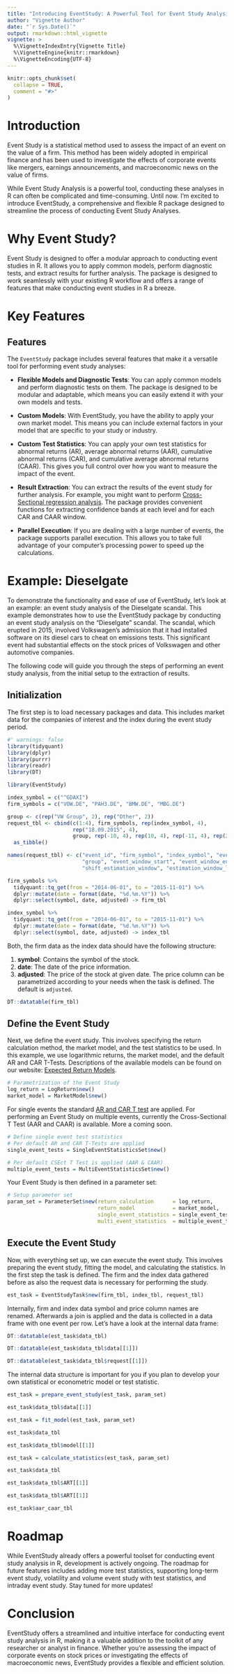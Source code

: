 ```yaml
---
title: "Introducing EventStudy: A Powerful Tool for Event Study Analysis in R"
author: "Vignette Author"
date: "`r Sys.Date()`"
output: rmarkdown::html_vignette
vignette: >
  %\VignetteIndexEntry{Vignette Title}
  %\VignetteEngine{knitr::rmarkdown}
  %\VignetteEncoding{UTF-8}
---
```


```r
knitr::opts_chunk$set(
  collapse = TRUE,
  comment = "#>"
)
```

# Introduction

Event Study is a statistical method used to assess the impact of an event on the value of a firm. This method has been widely adopted in empirical finance and has been used to investigate the effects of corporate events like mergers, earnings announcements, and macroeconomic news on the value of firms.

While Event Study Analysis is a powerful tool, conducting these analyses in R can often be complicated and time-consuming. Until now. I'm excited to introduce EventStudy, a comprehensive and flexible R package designed to streamline the process of conducting Event Study Analyses.

# Why Event Study?

Event Study is designed to offer a modular approach to conducting event studies in R. It allows you to apply common models, perform diagnostic tests, and extract results for further analysis. The package is designed to work seamlessly with your existing R workflow and offers a range of features that make conducting event studies in R a breeze.

# Key Features

## Features

The `EventStudy` package includes several features that make it a versatile tool for performing event study analyses:

-   **Flexible Models and Diagnostic Tests**: You can apply common models and perform diagnostic tests on them. The package is designed to be modular and adaptable, which means you can easily extend it with your own models and tests.

-   **Custom Models**: With EventStudy, you have the ability to apply your own market model. This means you can include external factors in your model that are specific to your study or industry.

-   **Custom Test Statistics**: You can apply your own test statistics for abnormal returns (AR), average abnormal returns (AAR), cumulative abnormal returns (CAR), and cumulative average abnormal returns (CAAR). This gives you full control over how you want to measure the impact of the event.

-   **Result Extraction**: You can extract the results of the event study for further analysis. For example, you might want to perform [Cross-Sectional regression analysis](https://eventstudy.de/features/cross_sectional_regression.html). The package provides convenient functions for extracting confidence bands at each level and for each CAR and CAAR window.

-   **Parallel Execution**: If you are dealing with a large number of events, the package supports parallel execution. This allows you to take full advantage of your computer's processing power to speed up the calculations.

# Example: Dieselgate

To demonstrate the functionality and ease of use of EventStudy, let's look at an example: an event study analysis of the Dieselgate scandal. This example demonstrates how to use the EventStudy package by conducting an event study analysis on the "Dieselgate" scandal. The scandal, which erupted in 2015, involved Volkswagen's admission that it had installed software on its diesel cars to cheat on emissions tests. This significant event had substantial effects on the stock prices of Volkswagen and other automotive companies.

The following code will guide you through the steps of performing an event study analysis, from the initial setup to the extraction of results.

## Initialization

The first step is to load necessary packages and data. This includes market data for the companies of interest and the index during the event study period.

```r
#' warnings: false
library(tidyquant)
library(dplyr)
library(purrr)
library(readr)
library(DT)

library(EventStudy)

index_symbol = c("^GDAXI")
firm_symbols = c("VOW.DE", "PAH3.DE", "BMW.DE", "MBG.DE")

group <- c(rep("VW Group", 2), rep("Other", 2))
request_tbl <- cbind(c(1:4), firm_symbols, rep(index_symbol, 4), 
                     rep("18.09.2015", 4), 
                     group, rep(-10, 4), rep(10, 4), rep(-11, 4), rep(250, 4)) %>% 
  as_tibble()

names(request_tbl) <- c("event_id", "firm_symbol", "index_symbol", "event_date", 
                        "group", "event_window_start", "event_window_end", 
                        "shift_estimation_window", "estimation_window_length")

firm_symbols %>%
  tidyquant::tq_get(from = "2014-06-01", to = "2015-11-01") %>%
  dplyr::mutate(date = format(date, "%d.%m.%Y")) %>%
  dplyr::select(symbol, date, adjusted) -> firm_tbl

index_symbol %>%
  tidyquant::tq_get(from = "2014-06-01", to = "2015-11-01") %>%
  dplyr::mutate(date = format(date, "%d.%m.%Y")) %>%
  dplyr::select(symbol, date, adjusted) -> index_tbl
```

Both, the firm data as the index data should have the following structure:

1.  **symbol**: Contains the symbol of the stock.
2.  **date**: The date of the price information.
3.  **adjusted**: The price of the stock at given date. The price column can be parametrized according to your needs when the task is defined. The default is `adjusted`.

```r
DT::datatable(firm_tbl)
```

## Define the Event Study

Next, we define the event study. This involves specifying the return calculation method, the market model, and the test statistics to be used. In this example, we use logarithmic returns, the market model, and the default AR and CAR T-Tests. Descriptions of the available models can be found on our website: [Expected Return Models](https://eventstudy.de/models/expected_return.html "Choosing the Right Approach: A Comprehensive Guide to Estimating Expected Returns.").

```r
# Parametrization of the Event Study
log_return = LogReturn$new()
market_model = MarketModel$new()
```

For single events the standard [AR and CAR T test](https://eventstudy.de/statistics/ar_car_statistics.html "A Comprehensive Guide to Analyzing Abnormal Returns in Event Studies.") are applied. For performing an Event Study on multiple events, currently the Cross-Sectional T Test (AAR and CAAR) is available. More a coming soon.

```r
# Define single event test statistics
# Per default AR and CAR T-Tests are applied
single_event_tests = SingleEventStatisticsSet$new()

# Per default CSEct T Test is applied (AAR & CAAR)
multiple_event_tests = MultiEventStatisticsSet$new()
```

Your Event Study is then defined in a parameter set:

```r
# Setup parameter set
param_set = ParameterSet$new(return_calculation      = log_return, 
                             return_model            = market_model,
                             single_event_statistics = single_event_tests,
                             multi_event_statistics  = multiple_event_tests)
```

## Execute the Event Study

Now, with everything set up, we can execute the event study. This involves preparing the event study, fitting the model, and calculating the statistics. In the first step the task is defined. The firm and the index data gathered before as also the request data is necessary for performing the study.

```r
est_task = EventStudyTask$new(firm_tbl, index_tbl, request_tbl)
```

Internally, firm and index data symbol and price column names are renamed. Afterwards a join is applied and the data is collected in a data frame with one event per row. Let's have a look at the internal data frame:

```r
DT::datatable(est_task$data_tbl)
```

```r
DT::datatable(est_task$data_tbl$data[[1]])
```

```r
DT::datatable(est_task$data_tbl$request[[1]])
```

The internal data structure is important for you if you plan to develop your own statistical or econometric model or test statistic.

```r
est_task = prepare_event_study(est_task, param_set)
```

```r
est_task$data_tbl$data[[1]]
```

```r
est_task = fit_model(est_task, param_set)
```

```r
est_task$data_tbl
```

```r
est_task$data_tbl$model[[1]]
```

```r
est_task = calculate_statistics(est_task, param_set)
```

```r
est_task$data_tbl
```

```r
est_task$data_tbl$ART[[1]]
```

```r
est_task$data_tbl$ART[[1]]
```

```r
est_task$aar_caar_tbl
```

# Roadmap

While EventStudy already offers a powerful toolset for conducting event study analysis in R, development is actively ongoing. The roadmap for future features includes adding more test statistics, supporting long-term event study, volatility and volume event study with test statistics, and intraday event study. Stay tuned for more updates!

# Conclusion

EventStudy offers a streamlined and intuitive interface for conducting event study analysis in R, making it a valuable addition to the toolkit of any researcher or analyst in finance. Whether you're assessing the impact of corporate events on stock prices or investigating the effects of macroeconomic news, EventStudy provides a flexible and efficient solution.
